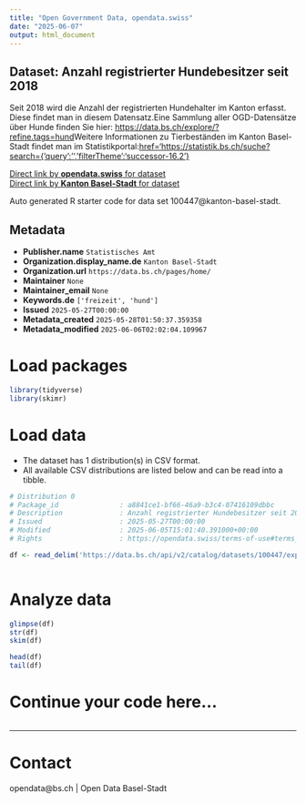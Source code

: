 ```yaml
---
title: "Open Government Data, opendata.swiss"
date: "2025-06-07"
output: html_document
---
```


## Dataset: Anzahl registrierter Hundebesitzer seit 2018

Seit 2018 wird die Anzahl der registrierten Hundehalter im Kanton erfasst. Diese findet man in diesem Datensatz.Eine Sammlung aller OGD-Datensätze über Hunde finden Sie hier: [https://data.bs.ch/explore/?refine.tags=hund](https://data.bs.ch/explore/?refine.tags=hund)Weitere Informationen zu Tierbeständen im Kanton Basel-Stadt findet man im Statistikportal:[href='https://statistik.bs.ch/suche?search={'query':'','filterTheme':'successor-16.2'}](https://statistik.bs.ch/suche?search={'query':'','filterTheme':'successor-16.2'})

[Direct link by **opendata.swiss** for dataset](https://opendata.swiss/de/dataset/anzahl-registrierte-hundebesitzer-seit-2018)<br>
[Direct link by **Kanton Basel-Stadt** for dataset](https://data.bs.ch/explore/dataset/100447/)

Auto generated R starter code for data set 100447@kanton-basel-stadt.

## Metadata

- **Publisher.name** `Statistisches Amt`
- **Organization.display_name.de** `Kanton Basel-Stadt`
- **Organization.url** `https://data.bs.ch/pages/home/`
- **Maintainer** `None`
- **Maintainer_email** `None`
- **Keywords.de** `['freizeit', 'hund']`
- **Issued** `2025-05-27T00:00:00`
- **Metadata_created** `2025-05-28T01:50:37.359358`
- **Metadata_modified** `2025-06-06T02:02:04.109967`


# Load packages

```r

library(tidyverse)
library(skimr)

```

# Load data

-   The dataset has 1 distribution(s) in CSV format.
-   All available CSV distributions are listed below and can be read into a tibble.

```r

# Distribution 0
# Package_id               : a8841ce1-bf66-46a9-b3c4-07416109dbbc
# Description              : Anzahl registrierter Hundebesitzer seit 2018 (csv)
# Issued                   : 2025-05-27T00:00:00
# Modified                 : 2025-06-05T15:01:40.391000+00:00
# Rights                   : https://opendata.swiss/terms-of-use#terms_by

df <- read_delim('https://data.bs.ch/api/v2/catalog/datasets/100447/exports/csv?use_labels=true')



```

# Analyze data

```r

glimpse(df)
str(df)
skim(df)

head(df)
tail(df)

```

# Continue your code here...

```r

```

------------------------------------------------------------------------

# Contact

opendata@bs.ch | Open Data Basel-Stadt
